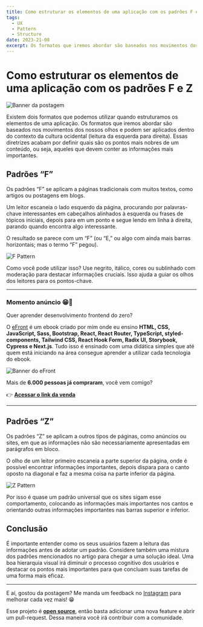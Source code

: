 ```yaml
---
title: Como estruturar os elementos de uma aplicação com os padrões F e Z
tags:
  - UX
  - Pattern
  - Structure
date: 2023-21-08
excerpt: Os formatos que iremos abordar são baseados nos movimentos dos nossos olhos em uma página na web.
---
```


# Como estruturar os elementos de uma aplicação com os padrões F e Z

![Banner da postagem](/como-estruturar-os-elementos-de-uma-aplicacao.png)

Existem dois formatos que podemos utilizar quando estruturamos os elementos de uma aplicação. Os formatos que iremos abordar são baseados nos movimentos dos nossos olhos e podem ser aplicados dentro do contexto da cultura ocidental (leitura da esquerda para direita). Essas diretrizes acabam por definir quais são os pontos mais nobres de um conteúdo, ou seja, aqueles que devem conter as informações mais importantes.

## Padrões “F”

Os padrões “F” se aplicam a páginas tradicionais com muitos textos, como artigos ou postagens em blogs.

Um leitor escaneia o lado esquerdo da página, procurando por palavras-chave interessantes em cabeçalhos alinhados à esquerda ou frases de tópicos iniciais, depois para em um ponto e segue lendo em linha à direita, parando quando encontra algo interessante.

O resultado se parece com um “F” (ou “E,” ou algo com ainda mais barras horizontais; mas o termo “F” pegou).

![F Pattern](/fpattern.jpg)

Como você pode utilizar isso? Use negrito, itálico, cores ou sublinhado com moderação para destacar informações cruciais. Isso ajuda a guiar os olhos dos leitores para os pontos-chave.

---

### Momento anúncio 😁🤘

Quer aprender desenvolvimento frontend do zero?

O [eFront](https://iuricode.com/efront/) é um ebook criado por mim onde eu ensino **HTML, CSS, JavaScript, Sass, Bootstrap, React, React Router, TypeScript, styled-components, Tailwind CSS, React Hook Form, Radix UI, Storybook, Cypress e Next.js**. Tudo isso é ensinado com uma didática simples que até quem está iniciando na área consegue aprender a utilizar cada tecnologia do ebook.

![Banner do eFront](/efront.png)

Mais de **6.000 pessoas já compraram**, você vem comigo?

👉 **[Acessar o link da venda](https://iuricode.com/efront/)**

---

## Padrões “Z”

Os padrões “Z” se aplicam a outros tipos de páginas, como anúncios ou sites, em que as informações não são necessariamente apresentadas em parágrafos em bloco.

O olho de um leitor primeiro escaneia a parte superior da página, onde é possível encontrar informações importantes, depois dispara para o canto oposto na diagonal e faz a mesma coisa na parte inferior da página.

![Z Pattern](/zpattern.jpg)

Por isso é quase um padrão universal que os sites sigam esse comportamento, colocando as informações mais importantes nos cantos e orientando outras informações importantes nas barras superior e inferior.

## Conclusão

É importante entender como os seus usuários fazem a leitura das informações antes de adotar um padrão. Considere também uma mistura dos padrões mencionados no artigo para chegar a uma solução ideal. Uma boa hierarquia visual irá diminuir o processo cognitivo dos usuários e destacar os pontos mais importantes para que concluam suas tarefas de uma forma mais eficaz.

---

E aí, gostou da postagem? Me manda um feedback no [Instagram](https://www.instagram.com/iuricode/) para melhorar cada vez mais! 😁

Esse projeto é **[open source](https://github.com/iuricode/blog)**, então basta adicionar uma nova feature e abrir um pull-request. Dessa maneira você irá contribuir com a comunidade.
